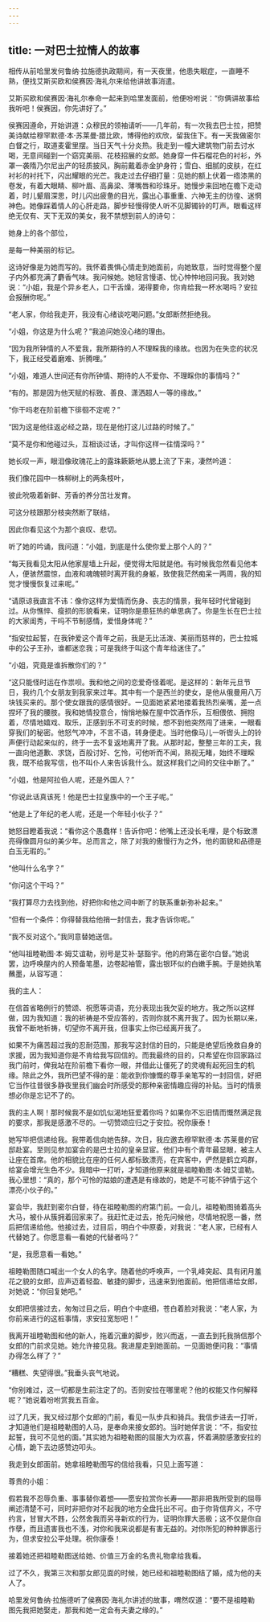 ```yaml
---
---
---
```

title: 一对巴士拉情人的故事
---




相传从前哈里发何鲁纳·拉施德执政期间，有一天夜里，他患失眠症，一直睡不熟，便找艾斯买欧和侯赛因·海礼尔来给他讲故事消遣。

艾斯买欧和侯赛因·海礼尔奉命一起来到哈里发面前，他便吩咐说：“你俩讲故事给我听吧！侯赛因，你先讲好了。”

侯赛因遵命，开始讲道：众穆民的领袖请听——几年前，有一次我去巴士拉，把赞美诗献给穆罕默德·本·苏莱曼·腊比欧，博得他的欢欣，留我住下。有一天我做密尔白督之行，取道麦霍里摆。当日天气十分炎热。我走到一幢大建筑物门前去讨水喝，无意间碰到一个窈窕美丽、花枝招展的女郎。她身穿一件石榴花色的衬衫，外罩一袭隋乃尔尼出产的轻质披风，胸前戴着赤金护身符；雪白、细腻的皮肤，在红衬衫的衬托下，闪出耀眼的光芒。我走过去仔细打量：见她的额上伏着一绺漆黑的卷发，有着大眼睛、柳叶眉、高鼻梁、薄嘴唇和珍珠牙。她慢步来回地在檐下走动着，时儿颦眉深思，时儿闪出疲惫的目光，露出心事重重、六神无主的彷徨、迷惘神色。她像踩着情人的心肝走路，脚步轻慢得使人听不见脚镯铃的叮声。眼看这样绝无仅有、天下无双的美女，我不禁想到前人的诗句：

她身上的各个部位，

是每一种美丽的标记。

这诗好像是为她而写的。我怀着畏惧心情走到她面前，向她致意，当时觉得整个屋子内外都充满了麝香气味。我问候她。她轻言慢语、忧心忡忡地回问我。我对她说：“小姐，我是个异乡老人，口干舌燥，渴得要命，你肯给我一杯水喝吗？安拉会报酬你呢。”

“老人家，你给我走开，我没有心绪谈吃喝问题。”女郎断然拒绝我。

“小姐，你这是为什么呢？”我追问她没心绪的理由。

“因为我所钟情的人不爱我，我所期待的人不理睬我的缘故。也因为在失恋的状况下，我正经受着磨难、折腾哩。”

“小姐，难道人世间还有你所钟情、期待的人不爱你、不理睬你的事情吗？”

“有的。那是因为他天赋的标致、善良、潇洒超人一等的缘故。”

“你干吗老在阶前檐下徘徊不定呢？”

“因为这是他往返必经之路，现在是他打这儿过路的时候了。”

“莫不是你和他碰过头，互相谈过话，才叫你这样一往情深吗？”

她长叹一声，眼泪像玫瑰花上的露珠簌簌地从腮上流了下来，凄然吟道：

我们像花园中一株柳树上的两条枝叶，

彼此吮吸着新鲜、芳香的养分茁壮发育。

可这分枝跟那分枝突然断了联结，

因此你看见这个为那个哀叹、悲切。

听了她的吟诵，我问道：“小姐，到底是什么使你爱上那个人的？”

“每天我看见太阳从他家屋墙上升起，便觉得太阳就是他。有时候我忽然看见他本人，便骇然震惊，血液和魂魄顿时离开我的身躯，致使我茫然痴呆一两周，我的知觉才慢慢恢复过来呢。”

“请原谅我直言不讳：像你这样为爱情而伤身、丧志的情景，我年轻时代曾碰到过。从你憔悴、瘦损的形貌看来，证明你是患狂热的单思病了。你是生长在巴士拉的大家闺秀，干吗不节制感情，爱惜身体呢？”

“指安拉起誓，在我钟爱这个青年之前，我是无比活泼、美丽而慈祥的，巴士拉城中的公子王孙，谁都迷恋我；可是我终于叫这个青年给迷住了。”

“小姐，究竟是谁拆散你们的？”

“这只能怪时运在作祟呗。我和他之间的恋爱奇怪着呢。是这样的：新年元旦节日，我约几个女朋友到我家来过年。其中有一个是西兰的使女，是他从俄曼用八万块钱买来的。那个使女跟我的感情很好。一见面她紧紧地搂着我热烈亲嘴，差一点捏坏了我的腰肢。我和她情投意合，悄悄地躲在屋中饮酒作乐，互相偎依、拥抱着，尽情地嬉戏、取乐，正感到乐不可支的时候，想不到他突然闯了进来，一眼看穿我们的秘密。他怒气冲冲，不言不语，转身便走。当时他像马儿一听辔头上的铃声便行动起来似的，终于一去不复返地离开了我。从那时起，整整三年的工夫，我一直向他道歉、求饶，百般讨好、乞怜，可他听而不闻，熟视无睹，始终不理睬我，既不给我写信，也不叫仆人来告诉我什么。就这样我们之间的交往中断了。”

“小姐，他是阿拉伯人呢，还是外国人？”

“你说此话真该死！他是巴士拉皇族中的一个王子呢。”

“他是上了年纪的老人呢，还是一个年轻小伙子？”

她怒目瞪着我说：“看你这个愚蠢样！告诉你吧：他嘴上还没长毛哩，是个标致漂亮得像圆月似的美少年。总而言之，除了对我的傲慢行为之外，他的面貌和品德是白玉无瑕的。”

“他叫什么名字？”

“你问这个干吗？”

“我打算尽力去找到他，好把你和他之间中断了的联系重新弥补起来。”

“但有一个条件：你得替我给他捎一封信去，我才告诉你呢。”

“我不反对这个。”我同意替她送信。

“他叫祖睦勒图·本·姆艾谊勒，别号是艾补·瑟豁宇。他的府第在密尔白督。”她说罢，边呼唤屋内的人预备笔墨，边卷起袖管，露出银环似的白嫩手腕。于是她执笔蘸墨，从容写道：

我的主人：

在信首省略例行的赞颂、祝愿等词语，充分表现出我欠妥的地方。我之所以这样做，因为我知道：我的祈祷是不受应答的，否则你就不离开我了。因为长期以来，我曾不断地祈祷，切望你不离开我，但事实上你已经离开我了。

如果不为痛苦超过我的忍耐范围，那我写这封信的目的，只能是绝望后挽救自身的求援，因为我知道你是不肯给我写回信的。而我最终的目的，只希望在你回家路过我门前时，俾我站在阶前檐下看你一眼，并借此让僵死了的灵魂有起死回生的机缘。除此之外，我所巴望不得的是：能收到你慷慨的尊手亲笔写的一封回信，好把它当作往昔很多静夜里我们幽会时所感受的那种亲密情趣应得的补贴。当时的情景想必你是忘记不了的。

我的主人啊！那时候我不是如饥似渴地狂爱着你吗？如果你不忘旧情而慨然满足我的要求，那我是感激不尽的。一切赞颂应归之于安拉。祝你康泰！

她写毕把信递给我。我带着信向她告辞。次日，我应邀去穆罕默德·本·苏莱曼的官邸赴宴。至则见参加宴会的是巴士拉的皇亲显宦。他们中有个青年最显眼，被主人让座在首席。他的相貌比在座的任何人都标致漂亮，在宾客中，俨然是鹤立鸡群，给宴会增光生色不少。我暗中一打听，才知道他原来就是祖睦勒图·本·姆艾谊勒。我心里想：“真的，那个可怜的姑娘的遭遇是有缘故的，她是不可能不钟情于这个漂亮小伙子的。”

宴会毕，我赶到密尔白督，待在祖睦勒图的府第门前。一会儿，祖睦勒图骑着高头大马，被仆从簇拥着回家来了。我赶忙走过去，抢先问候他，尽情地祝愿一番，然后把信递给他。他接过去，过目后，明白个中原委，对我说：“老人家，已经有人代替她了。你愿意看一看她的代替者吗？”

“是，我愿意看一看她。”

祖睦勒图随口喊出一个女人的名字。随着他的呼唤声，一个乳峰突起、具有闭月羞花之貌的女郎，应声迈着轻盈、敏捷的脚步，迅速来到他面前。他把信递给女郎，对她说：“你回复她吧。”

女郎把信接过去，匆匆过目之后，明白个中底细，苍白着脸对我说：“老人家，为你前来进行的这桩事情，求安拉宽恕吧！”

我离开祖睦勒图和他的新人，拖着沉重的脚步，败兴而返，一直去到托我捎信那个女郎的门前求见她。她允许接见我。我进屋走到她面前。一见面她便问我：“事情办得怎么样了？”

“糟糕、失望得很。”我垂头丧气地说。

“你别难过，这一切都是生前注定了的。否则安拉在哪里呢？他的权能又作何解释呢？”她说着吩咐赏我五百金。

过了几天，我又经过那个女郎的门前，看见一队步兵和骑兵。我信步进去一打听，才知道他们是祖睦勒图的人马，是奉命来接女郎的。当时她佯言说：“不，指安拉起誓，我可不见他的面。”其实她为祖睦勒图的屈服大为欢喜，怀着满腔感激安拉的心情，跪下去边感赞边叩头。

我走到女郎面前。她拿祖睦勒图写的信给我看，只见上面写道：

尊贵的小姐：

假若我不忍辱负重、事事替你着想——愿安拉赏你长寿——那非把我所受到的屈辱阐述清楚不可，同时非把你对不起我的地方全盘托出不可。由于你背信弃义，不守约言，甘冒大不韪，公然舍我而另寻新欢的行为，证明你罪大恶极；这不仅是你自作孽，而且遗害我也不浅，对你和我来说都是有害无益的。对你所犯的种种罪恶行为，但求安拉公平处理。祝你康泰！

接着她还把祖睦勒图送给她、价值三万金的名贵礼物拿给我看。

过了不久，我第三次和那女郎见面的时候，她已经和祖睦勒图结了婚，成为他的夫人了。

哈里发何鲁纳·拉施德听了侯赛因·海礼尔讲述的故事，喟然叹道：“要不是祖睦勒图先我把她娶走，那我和她一定会有夫妻之缘的。”